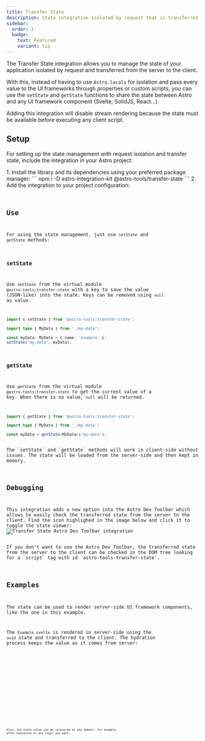 ```yaml
---
title: Transfer State
description: State integration isolated by request that is transferred from server to client
sidebar:
  order: 1
  badge:
    text: Featured
    variant: tip
---
```





The Transfer State integration allows you to manage the state of your application isolated by request and transferred from the server to the client.

With this, instead of having to use `Astro.locals` for isolation and pass every value to the UI frameworks through properties or custom scripts, you can use the `setState` and `getState` functions to share the state between Astro and any UI framework component (Svelte, SolidJS, React...).

<Aside type="caution">Adding this integration will disable stream rendering because the state must be available before executing any client script.</Aside>

## Setup

For setting up the state management with request isolation and transfer state, include the integration in your Astro project:

<Steps>
1.  Install the library and its dependencies using your preferred package manager:
    ```
    npm i -D astro-integration-kit @astro-tools/transfer-state
    ```
2.  Add the integration to your project configuration:
    <Code title="astro.config.mjs" code={setupExampleRaw} lang="typescript" />
</Steps>

## Use

For using the state management, just use `setState` and `getState` methods:

### setState
Use `setState` from the virtual module `@astro-tools:transfer-state` with a key to save the value (JSON-like) into the state. Keys can be removed using `null` as value.

```typescript
import { setState } from '@astro-tools:transfer-state';

import type { MyData } from './my-data';

const myData: MyData = { name: 'example' };
setState('my-data', myData);
```

### getState
Use `getState` from the virtual module `@astro-tools:transfer-state` to get the current value of a key. When there is no value, `null` will be returned.

```typescript
import { getState } from '@astro-tools:transfer-state';

import type { MyData } from './my-data';

const myData = getState<MyData>('my-data');
```

<Aside type="note">The `setState` and `getState` methods will work in client-side without issues. The state will be loaded from the server-side and then kept in memory.</Aside>

## Debugging

This integration adds a new option into the Astro Dev Toolbar which allows to easily check the transferred state from the server to the client. Find the icon highlighed in the image below and click it to toggle the state viewer:
![Transfer State Astro Dev Toolbar integration](./_examples/transfer-state/transfer-state-toolbar.png)

<Aside type="tip">If you don't want to use the Astro Dev Toolbar, the transferred state from the server to the client can be checked in the DOM tree looking for a `script` tag with id `astro-tools-transfer-state`.</Aside>

## Examples

The state can be used to render server-side UI framework components, like the one in this example.

The `Example.svelte` is rendered in server-side using the `uuid` state and transferred to the client. The hydration process keeps the value as it comes from server:

<Example>
  <Tabs>
    <TabItem label="Example.astro">
      <Code code={transferStateExampleRaw} lang="astro" />
    </TabItem>
    <TabItem label="Example.svelte">
      <Code code={transferStateExampleChildRaw} lang="astro" />
    </TabItem>
    <TabItem label="Output.svelte">
      <Code code={outputCodeExample} lang="svelte" />
    </TabItem>
  </Tabs>
  <ExamplePreview hydration="example">
    <TransferStateExample id="example" />
  </ExamplePreview>
</Example>

Also, the state value can be recovered at any moment, for example, after hydration or any logic you want:

<Example>
  <Tabs>
    <TabItem label="Example.astro">
      <Code code={transferStateAfterHydrationExampleRaw} lang="astro" />
    </TabItem>
    <TabItem label="Example.svelte">
      <Code code={transferStateAfterHydrationExampleChildRaw} lang="astro" />
    </TabItem>
    <TabItem label="Output.svelte">
      <Code code={outputCodeExample} lang="svelte" />
    </TabItem>
  </Tabs>
  <ExamplePreview hydration="example-after-hydration">
    <TransferStateAfterHydrationExample id="example-after-hydration" />
  </ExamplePreview>
</Example>

